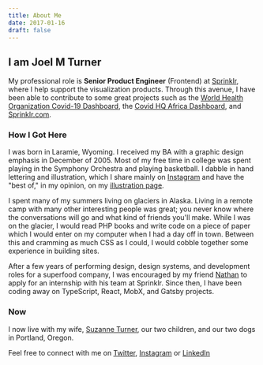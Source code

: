 ```yaml
---
title: About Me
date: 2017-01-16
draft: false
---
```


## I am Joel M Turner

My professional role is **Senior Product Engineer** (Frontend) at [Sprinklr](https://sprinklr.com), where I help support the visualization products. Through this avenue, I have been able to contribute to some great projects such as the [World Health Organization Covid-19 Dashboard](https://covid19.who.int/), the [Covid HQ Africa Dashboard](https://www.covidhqafrica.com/), and [Sprinklr.com](https://sprinklr.com).

### How I Got Here

I was born in Laramie, Wyoming. I received my BA with a graphic design emphasis in December of 2005. Most of my free time in college was spent playing in the Symphony Orchestra and playing basketball. I dabble in hand lettering and illustration, which I share mainly on [Instagram](https://www.instagram.com/joelmturner/) and have the "best of," in my opinion, on my [illustration page](/illustration).

I spent many of my summers living on glaciers in Alaska. Living in a remote camp with many other interesting people was great; you never know where the conversations will go and what kind of friends you'll make. While I was on the glacier, I would read PHP books and write code on a piece of paper which I would enter on my computer when I had a day off in town. Between this and cramming as much CSS as I could, I would cobble together some experience in building sites.

After a few years of performing design, design systems, and development roles for a superfood company, I was encouraged by my friend [Nathan](https://rttnbrgr.com/) to apply for an internship with his team at Sprinklr. Since then, I have been coding away on TypeScript, React, MobX, and Gatsby projects.

### Now

I now live with my wife, [Suzanne Turner](http://inclinedcreative.com "Suzanne Turner DelysiaStyle"), our two children, and our two dogs in Portland, Oregon.

Feel free to connect with me on [Twitter](https://twitter.com/joelmturner), [Instagram](https://www.instagram.com/joelmturner/) or [LinkedIn](http://www.linkedin.com/in/joelmturner)
